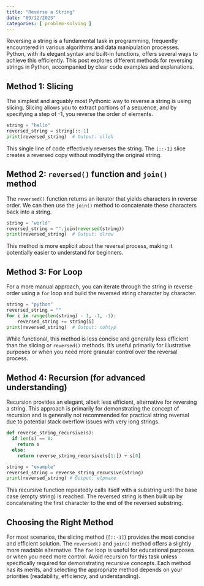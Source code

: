 ```yaml
---
title: "Reverse a String"
date: "09/12/2023"
categories: [ problem-solving ]
---
```



Reversing a string is a fundamental task in programming, frequently encountered in various algorithms and data manipulation processes. Python, with its elegant syntax and built-in functions, offers several ways to achieve this efficiently. This post explores different methods for reversing strings in Python, accompanied by clear code examples and explanations.


## Method 1: Slicing

The simplest and arguably most Pythonic way to reverse a string is using slicing.  Slicing allows you to extract portions of a sequence, and by specifying a step of -1, you reverse the order of elements.

```python
string = "hello"
reversed_string = string[::-1]
print(reversed_string)  # Output: olleh
```

This single line of code effectively reverses the string. The `[::-1]` slice creates a reversed copy without modifying the original string.


## Method 2: `reversed()` function and `join()` method

The `reversed()` function returns an iterator that yields characters in reverse order.  We can then use the `join()` method to concatenate these characters back into a string.

```python
string = "world"
reversed_string = "".join(reversed(string))
print(reversed_string)  # Output: dlrow
```

This method is more explicit about the reversal process, making it potentially easier to understand for beginners.


## Method 3: For Loop

For a more manual approach, you can iterate through the string in reverse order using a `for` loop and build the reversed string character by character.

```python
string = "python"
reversed_string = ""
for i in range(len(string) - 1, -1, -1):
    reversed_string += string[i]
print(reversed_string)  # Output: nohtyp
```

While functional, this method is less concise and generally less efficient than the slicing or `reversed()` methods.  It's useful primarily for illustrative purposes or when you need more granular control over the reversal process.


## Method 4: Recursion (for advanced understanding)

Recursion provides an elegant, albeit less efficient, alternative for reversing a string.  This approach is primarily for demonstrating the concept of recursion and is generally not recommended for practical string reversal due to potential stack overflow issues with very long strings.

```python
def reverse_string_recursive(s):
  if len(s) == 0:
    return s
  else:
    return reverse_string_recursive(s[1:]) + s[0]

string = "example"
reversed_string = reverse_string_recursive(string)
print(reversed_string) # Output: elpmaxe
```

This recursive function repeatedly calls itself with a substring until the base case (empty string) is reached.  The reversed string is then built up by concatenating the first character to the end of the reversed substring.


## Choosing the Right Method

For most scenarios, the slicing method (`[::-1]`) provides the most concise and efficient solution. The `reversed()` and `join()` method offers a slightly more readable alternative. The `for` loop is useful for educational purposes or when you need more control. Avoid recursion for this task unless specifically required for demonstrating recursive concepts.  Each method has its merits, and selecting the appropriate method depends on your priorities (readability, efficiency, and understanding).

